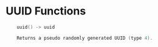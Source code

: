 # UUID Functions

```cpp
    uuid() -> uuid

    Returns a pseudo randomly generated UUID (type 4).
```

